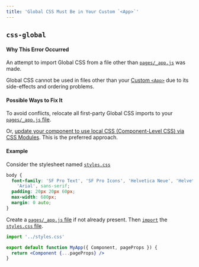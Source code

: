 ```yaml
---
title: 'Global CSS Must Be in Your Custom `<App>`'
---
```


## `css-global`

#### Why This Error Occurred

An attempt to import Global CSS from a file other than [`pages/_app.js`](/docs/advanced-features/custom-app) was made.

Global CSS cannot be used in files other than your [Custom `<App>`](/docs/advanced-features/custom-app) due to its side-effects and ordering problems.

#### Possible Ways to Fix It

To avoid conflicts, relocate all first-party Global CSS imports to your [`pages/_app.js` file](/docs/advanced-features/custom-app).

Or, [update your component to use local CSS (Component-Level CSS) via CSS Modules](/docs/basic-features/built-in-css-support#adding-component-level-css). This is the preferred approach.

#### Example

Consider the stylesheet named [`styles.css`](/docs/basic-features/built-in-css-support#adding-a-global-stylesheet)

```css filename="styles.css"
body {
  font-family: 'SF Pro Text', 'SF Pro Icons', 'Helvetica Neue', 'Helvetica',
    'Arial', sans-serif;
  padding: 20px 20px 60px;
  max-width: 680px;
  margin: 0 auto;
}
```

Create a [`pages/_app.js` file](/docs/advanced-features/custom-app) if not already present. Then [`import`](https://developer.mozilla.org/en-US/docs/Web/JavaScript/Reference/Statements/import) the [`styles.css` file](/docs/basic-features/built-in-css-support#adding-a-global-stylesheet).

```jsx filename="pages/_app.js"
import '../styles.css'

export default function MyApp({ Component, pageProps }) {
  return <Component {...pageProps} />
}
```
